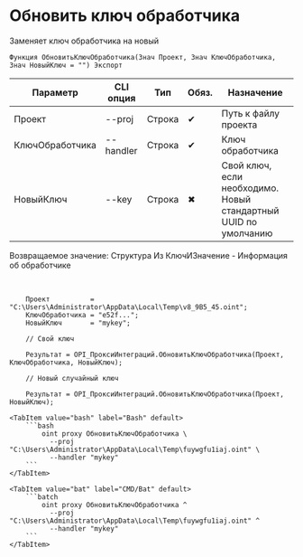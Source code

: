 ﻿---
sidebar_position: 8
---


# Обновить ключ обработчика
 Заменяет ключ обработчика на новый



`Функция ОбновитьКлючОбработчика(Знач Проект, Знач КлючОбработчика, Знач НовыйКлюч = "") Экспорт`

  | Параметр | CLI опция | Тип | Обяз. | Назначение |
  |-|-|-|-|-|
  | Проект | --proj | Строка | &#x2714; | Путь к файлу проекта |
  | КлючОбработчика | --handler | Строка | &#x2714; | Ключ обработчика |
  | НовыйКлюч | --key | Строка | &#x2716; | Свой ключ, если необходимо. Новый стандартный UUID по умолчанию |

  
  Возвращаемое значение:   Структура Из КлючИЗначение - Информация об обработчике

<br/>




```bsl title="Пример использования для 1С:Предприятие/OneScript"
    Проект          = "C:\Users\Administrator\AppData\Local\Temp\v8_9B5_45.oint";
    КлючОбработчика = "e52f...";
    НовыйКлюч       = "mykey";

    // Свой ключ

    Результат = OPI_ПроксиИнтеграций.ОбновитьКлючОбработчика(Проект, КлючОбработчика, НовыйКлюч);

    // Новый случайный ключ

    Результат = OPI_ПроксиИнтеграций.ОбновитьКлючОбработчика(Проект, НовыйКлюч);
```
    

 <Tabs>
  
    <TabItem value="bash" label="Bash" default>
        ```bash
            oint proxy ОбновитьКлючОбработчика \
              --proj "C:\Users\Administrator\AppData\Local\Temp\fuywgfu1iaj.oint" \
              --handler "mykey"
        ```
    </TabItem>
  
    <TabItem value="bat" label="CMD/Bat" default>
        ```batch
            oint proxy ОбновитьКлючОбработчика ^
              --proj "C:\Users\Administrator\AppData\Local\Temp\fuywgfu1iaj.oint" ^
              --handler "mykey"
        ```
    </TabItem>
</Tabs>



